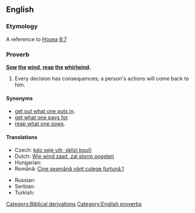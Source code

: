 ==English==

===Etymology===
A reference to [[w:Book of Hosea|Hosea]] [[s:Bible (King James)/Hosea#Chapter 8|8:7]]

===Proverb===
'''[[sow|Sow]] [[the]] [[wind]], [[reap]] [[the]] [[whirlwind]].'''

# Every decision has consequences; a person's actions will come back to him.

====Synonyms====
* [[get out what one puts in]].
* [[get what one pays for]].
* [[reap what one sows]].

====Translations====
{{trans-top|every decision has consequences; a person's actions will come back to him}}
* Czech: [[kdo seje vítr, sklízí bouři]]
* Dutch: [[Wie wind zaait, zal storm oogsten]]
* Hungarian: {{t+|hu|aki szelet vet, vihart arat}}
* Română: [[Cine seamănă vânt culege furtună.]][http://ro.wikiquote.org/wiki/Proverbe_româneşti#C]
{{trans-mid}}
* Russian: {{t|ru|посеешь ветер, пожнёшь бурю|tr=poséješ véter, požnjóš búrju}}
* Serbian: {{t|sr|ко сеје ветар, жање олују|tr=ko seje vetar, žanje oluju|sc=Cyrl}}
* Turkish: {{t|tr|rüzgar eken, fırtına biçer|alt=rüzgâr eken, fırtına biçer}}
{{trans-bottom}}

[[Category:Biblical derivations]]
[[Category:English proverbs]]
